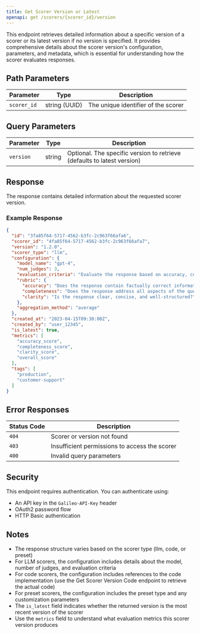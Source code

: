 ```yaml
---
title: Get Scorer Version or Latest
openapi: get /scorers/{scorer_id}/version
---
```


This endpoint retrieves detailed information about a specific version of a scorer or its latest version if no version is specified. It provides comprehensive details about the scorer version's configuration, parameters, and metadata, which is essential for understanding how the scorer evaluates responses.

## Path Parameters

| Parameter | Type | Description |
| --------- | ---- | ----------- |
| `scorer_id` | string (UUID) | The unique identifier of the scorer |

## Query Parameters

| Parameter | Type | Description |
| --------- | ---- | ----------- |
| `version` | string | Optional. The specific version to retrieve (defaults to latest version) |

## Response

The response contains detailed information about the requested scorer version.

### Example Response

```json
{
  "id": "3fa85f64-5717-4562-b3fc-2c963f66afa6",
  "scorer_id": "4fa85f64-5717-4562-b3fc-2c963f66afa7",
  "version": "1.2.0",
  "scorer_type": "llm",
  "configuration": {
    "model_name": "gpt-4",
    "num_judges": 3,
    "evaluation_criteria": "Evaluate the response based on accuracy, completeness, and clarity. Score from 0-10.",
    "rubric": {
      "accuracy": "Does the response contain factually correct information?",
      "completeness": "Does the response address all aspects of the query?",
      "clarity": "Is the response clear, concise, and well-structured?"
    },
    "aggregation_method": "average"
  },
  "created_at": "2023-04-15T09:30:00Z",
  "created_by": "user_12345",
  "is_latest": true,
  "metrics": [
    "accuracy_score",
    "completeness_score",
    "clarity_score",
    "overall_score"
  ],
  "tags": [
    "production",
    "customer-support"
  ]
}
```

## Error Responses

| Status Code | Description |
| ----------- | ----------- |
| `404` | Scorer or version not found |
| `403` | Insufficient permissions to access the scorer |
| `400` | Invalid query parameters |

## Security

This endpoint requires authentication. You can authenticate using:

- An API key in the `Galileo-API-Key` header
- OAuth2 password flow
- HTTP Basic authentication

## Notes

- The response structure varies based on the scorer type (llm, code, or preset)
- For LLM scorers, the configuration includes details about the model, number of judges, and evaluation criteria
- For code scorers, the configuration includes references to the code implementation (use the Get Scorer Version Code endpoint to retrieve the actual code)
- For preset scorers, the configuration includes the preset type and any customization parameters
- The `is_latest` field indicates whether the returned version is the most recent version of the scorer
- Use the `metrics` field to understand what evaluation metrics this scorer version produces